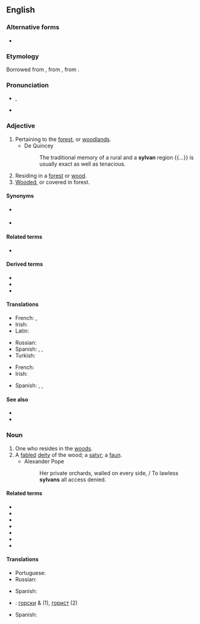 ==English==

===Alternative forms===
* {{l|en|silvan}}

===Etymology===
Borrowed from {{bor|en|ML.|sylvanus}}, from {{der|en|la|Silvanus||god of the woods}}, from {{m|la|silva||forest}}.

===Pronunciation===
* {{enPR|sĭl'vən}}, {{IPA|/ˈsɪlvən/|lang=en}}
* {{audio|en-us-sylvan.ogg|Audio (US)|lang=en}}

===Adjective===
{{en-adj}}

# Pertaining to the [[forest]], or [[woodland]]s.
#* De Quincey
#*: The traditional memory of a rural and a '''sylvan''' region {{...}} is usually exact as well as tenacious.
# Residing in a [[forest]] or [[wood]].
# [[wooded|Wooded]], or covered in forest.

====Synonyms====
* {{sense|of or like a forest}} {{l|en|foresty}}
* {{sense|of or like a grove}} {{l|en|grovy}}

====Related terms====
* {{l|en|silva}}

====Derived terms====
* {{l|en|anthrosylvan}}
* {{l|en|sylvanite}}
* {{l|en|sylvanshine}}

====Translations====
{{trans-top|pertaining to the forest}}
* French: {{t+|fr|sylvain}}, {{t+|fr|sylvestre|m|f}}
* Irish: {{t|ga|coillteach}}
* Latin: {{t|la|nemorālis|m|f}}
{{trans-mid}}
* Russian: {{t+|ru|лесно́й|m}}
* Spanish: {{t+|es|silvestre}}, {{t+|es|selvático}}, {{t|es|silvático}}
* Turkish: {{t+|tr|ormanlık}}
{{trans-bottom}}

{{trans-top|living in a forest}}
{{trans-mid}}
{{trans-bottom}}

{{trans-top|wooded}}
* French: {{t+|fr|sylvestre|m|f}}
* Irish: {{t|ga|coillteach}}
{{trans-mid}}
* Spanish: {{t+|es|silvestre}}, {{t+|es|selvático}}, {{t|es|silvático}}
{{trans-bottom}}

====See also====
* {{l|en|arboreal}} <!-- close but distinct: “of trees”, not “of forest” -->
* {{l|en|nemorous}}

===Noun===
{{en-noun}}

# One who resides in the [[woods]].
# A [[fabled]] [[deity]] of the wood; a [[satyr]]; a [[faun]].
#* Alexander Pope
#*: Her private orchards, walled on every side, / To lawless '''sylvans''' all access denied.

====Related terms====
* {{l|en|Pennsylvania}}
* {{l|en|Silvanus}}
* {{l|en|silvicolous}}
* {{l|en|silviculture}}
* {{l|en|sylva}}
* {{l|en|sylvatic}}
* {{l|en|Transylvania}}

====Translations====
{{trans-top}}
* Portuguese: {{t+|pt|silvestre}}
* Russian: {{t+|ru|лесни́к|m}}
{{trans-mid}}
* Spanish: {{t|es|silvano}}
{{trans-bottom}}

{{checktrans-top}}
* {{ttbc|bg}}: [[горски]] {{g|m}} & {{g|p}} (1), [[горист]] {{g|m}} (2)
{{trans-mid}}
* Spanish: {{t-check|es|nemoroso}}
{{trans-bottom}}
